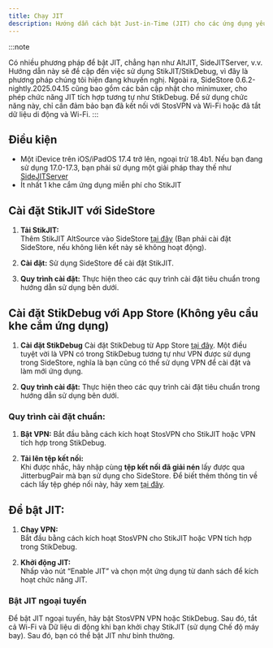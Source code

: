 ```yaml
---
title: Chạy JIT
description: Hướng dẫn cách bật Just-in-Time (JIT) cho các ứng dụng yêu cầu tính năng này.
---
```


:::note

Có nhiều phương pháp để bật JIT, chẳng hạn như AltJIT, SideJITServer, v.v. Hướng dẫn này sẽ đề cập đến việc sử dụng StikJIT/StikDebug, vì đây là phương pháp chúng tôi hiện đang khuyến nghị. Ngoài ra, SideStore 0.6.2-nightly.2025.04.15 cũng bao gồm các bản cập nhật cho minimuxer, cho phép chức năng JIT tích hợp tương tự như StikDebug. Để sử dụng chức năng này, chỉ cần đảm bảo bạn đã kết nối với StosVPN và Wi-Fi hoặc đã tắt dữ liệu di động và Wi-Fi.
:::

## Điều kiện
* Một iDevice trên iOS/iPadOS 17.4 trở lên, ngoại trừ 18.4b1. Nếu bạn đang sử dụng 17.0-17.3, bạn phải sử dụng một giải pháp thay thế như [SideJITServer](https://github.com/nythepegasus/SideJITServer)
* Ít nhất 1 khe cắm ứng dụng miễn phí cho StikJIT

## Cài đặt StikJIT với SideStore

1. **Tải StikJIT:**  
   Thêm StikJIT AltSource vào SideStore [tại đây](sidestore://source?url=https://raw.githubusercontent.com/StephenDev0/StikJIT/refs/heads/main/repo.json) (Bạn phải cài đặt SideStore, nếu không liên kết này sẽ không hoạt động).

2. **Cài đặt:**
   Sử dụng SideStore để cài đặt StikJIT.

3. **Quy trình cài đặt:**
   Thực hiện theo các quy trình cài đặt tiêu chuẩn trong hướng dẫn sử dụng bên dưới.

## Cài đặt StikDebug với App Store (Không yêu cầu khe cắm ứng dụng)

1. **Cài đặt StikDebug**
   Cài đặt StikDebug từ App Store [tại đây](https://apps.apple.com/us/app/stikdebug/id6744045754). Một điều tuyệt vời là VPN có trong StikDebug tương tự như VPN được sử dụng trong SideStore, nghĩa là bạn cũng có thể sử dụng VPN để cài đặt và làm mới ứng dụng.

2. **Quy trình cài đặt:**
   Thực hiện theo các quy trình cài đặt tiêu chuẩn trong hướng dẫn sử dụng bên dưới.

### Quy trình cài đặt chuẩn:

1. **Bật VPN:**
   Bắt đầu bằng cách kích hoạt StosVPN cho StikJIT hoặc VPN tích hợp trong StikDebug.

2. **Tải lên tệp kết nối:**  
   Khi được nhắc, hãy nhập cùng **tệp kết nối đã giải nén** lấy được qua JitterbugPair mà bạn sử dụng cho SideStore. Để biết thêm thông tin về cách lấy tệp ghép nối này, hãy xem [tại đây](/docs/installation/pairing-file).

## Để bật JIT:

1. **Chạy VPN:**  
   Bắt đầu bằng cách kích hoạt StosVPN cho StikJIT hoặc VPN tích hợp trong StikDebug.
   
2. **Khởi động JIT:**  
   Nhấp vào nút “Enable JIT” và chọn một ứng dụng từ danh sách để kích hoạt chức năng JIT.

### Bật JIT ngoại tuyến
Để bật JIT ngoại tuyến, hãy bật StosVPN VPN hoặc StikDebug. Sau đó, tắt cả Wi-Fi và Dữ liệu di động khi bạn khởi chạy StikJIT (sử dụng Chế độ máy bay). Sau đó, bạn có thể bật JIT như bình thường.

